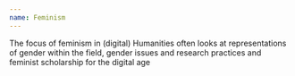 ```yaml
---
name: Feminism
---
```

The focus of feminism in (digital) Humanities often looks at representations of gender within the field, gender issues and research practices and feminist scholarship for the digital age